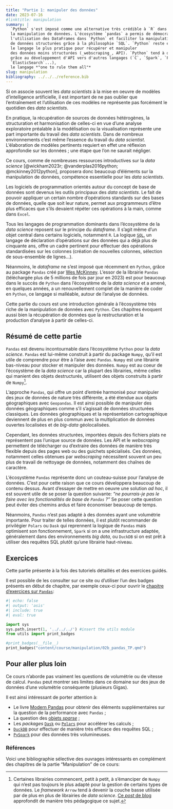 ```yaml
---
title: "Partie 1: manipuler des données"
date: 2023-07-16
#linktitle: manipulation
summary: |
  `Python` s'est imposé comme une alternative très crédible à `R` dans
  la manipulation de données. L'écosystème `pandas` a permis de démocratiser
  l'utilisation des DataFrames dans `Python` et faciliter la manipulation
  de données structurées grâce à la philosophie `SQL`. `Python` reste également
  le langage le plus pratique pour récupérer et manipuler
  des données moins structurées (_webscraping_, API). `Python` tend à devenir,
  grâce au développement d'API vers d'autres langages (`C`, `Spark`, `Postgres`,
  `ElasticSearch`...),
  le langage *"one to rule them all"*
slug: manipulation
bibliography: ../../../reference.bib
---
```


Si on associe souvent les _data scientists_ à la mise en oeuvre
de modèles d'intelligence artificielle, il est important
de ne pas oublier que l'entraînement et l'utilisation
de ces modèles ne représente pas
forcément le quotidien des _data scientists_.


En pratique,
la récupération de sources de données hétérogènes, la structuration
et harmonisation de celles-ci en vue d'une analyse exploratoire
préalable à la modélisation ou la visualisation
représente une part importante du travail des _data scientists_. 
Dans de nombreux environnements c'est même l'essence du travail
du _data scientist_. 
L'élaboration de modèles pertinents requiert en effet une réflexion approfondie sur les données ;
une étape que l'on ne saurait négliger.

Ce cours, 
comme de nombreuses ressources introductives sur
la _data science_ [@wickham2023r; @vanderplas2016python; @mckinney2012python],
proposera donc beaucoup d'éléments sur la manipulation de données, compétence
essentielle pour les _data scientists_. 

Les logiciels de programmation
orientés autour du concept de base de données
sont devenus les outils principaux des _data scientists_.
Le fait de pouvoir appliquer un certain nombre d'opérations
standards sur des bases de données, quelle que soit leur nature,
permet aux programmeurs d'être plus efficaces que s'ils devaient
répéter ces opérations à la main, comme dans `Excel`.

Tous les langages de programmation dominants dans l'écosystème
de la _data science_ reposent sur le principe du _dataframe_. 
Il s'agit même d'un objet central dans certains logiciels,
notamment `R`. 
La logique [`SQL`](https://fr.wikipedia.org/wiki/Structured_Query_Language),
un langage de déclaration d'opérations sur des données qui a déjà plus de cinquante ans, 
offre un cadre pertinent pour effectuer des opérations standardisées
sur les colonnes (création de nouvelles colonnes, sélection de sous-ensemble de lignes...).

Néanmoins, le _dataframe_ ne s'est imposé que récemment en `Python`,
grâce au package `Pandas` créé
par [Wes McKinney](https://fr.wikipedia.org/wiki/Wes_McKinney). 
L'essor de la librairie `Pandas` (téléchargée plus de 5 millions de fois
par jour en 2023) est pour beaucoup dans le succès de `Python`
dans l'écosystème de la _data science_ et a amené, en quelques années,
a un renouvellement complet de la manière de coder en `Python`, ce
langage si malléable, autour de l'analyse de données. 

Cette partie du cours est une introduction
générale à l'écosystème très riche de 
la manipulation de données avec `Python`.
Ces chapitres évoquent aussi bien la récupération de données
que la restructuration et la production d'analyse
à partir de celles-ci. 

## Résumé de cette partie {.unnumbered}

`Pandas` est devenu incontournable dans l'écosystème `Python` pour la *data science*. 
`Pandas` est lui-même construit à partir du package `Numpy`, qu'il est utile de comprendre
pour être à l'aise avec `Pandas`. `Numpy` est une librairie bas-niveau 
pour stocker et manipuler des données. 
`Numpy` est au coeur de l'écosystème de la *data science* car la plupart des librairies, même celles
qui manient des objets destructurés,
utilisent des objets construits à partir de `Numpy`[^1]. 

[^1]: Certaines librairies commencent, petit à petit, à s'émanciper
de `Numpy` qui n'est pas toujours le plus adapté pour la gestion
de certains types de données. Le _framework_ `Arrow` tend à devenir
la couche basse utilisée par de plus en plus de librairies de _data science_. 
[Ce _post_ de blog](https://pypistats.org/api/packages/pandas/) approfondit
de manière très pédagogique ce sujet. 

L'approche `Pandas`, qui offre un point d'entrée harmonisé pour manipuler
des jeux de données de nature très différente,
a été étendue aux objets géographiques avec `Geopandas`.
Il est ainsi possible de manipuler des données géographiques comme s'il
s'agissait de données structurées classiques. Les données géographiques et
la représentation cartographique deviennent de plus en plus commun avec
la multiplication de données ouvertes localisées et de *big-data* géolocalisées.

Cependant, les données structurées, importées depuis des fichiers plats
ne représentent pas l'unique source de données. Les API et le *webscraping*
permettent de télécharger ou d'extraire 
des données de manière très flexible depuis des pages web ou des guichets
spécialisés. Ces données, notamment
celles obtenues par *webscraping* nécessitent souvent un peu plus de travail
de nettoyage de données, notamment des chaînes de caractère. 

L'écosystème `Pandas` représente donc un couteau-suisse
pour l'analyse de données. C'est pour cette raison que ce cours 
développera beaucoup de contenu dessus.
Avant d'essayer de mettre en oeuvre une solution _ad hoc_, il est
souvent utile de se poser la question suivante: _"ne pourrais-je pas le faire
avec les fonctionalités de base de `Pandas` ?"_ Se poser cette question peut
éviter des chemins ardus et faire économiser beaucoup de temps. 

Néanmoins, `Pandas` n'est pas 
adapté à des données ayant une volumétrie
importante. Pour traiter de telles
données, il est plutôt recommander 
de privilégier `Polars` ou `Dask` qui reprennent la logique de `Pandas` mais
optimisent son fonctionnement, `Spark` si on a une infrastructure adaptée, généralement dans
des environnements _big data_, ou
`DuckDB` si on est prêt à utiliser des requêtes SQL plutôt qu'une librairie haut-niveau.


## Exercices {.unnumbered}

Cette partie présente à la fois des tutoriels détaillés
et des exercices guidés.

Il est
possible de les consulter sur ce site ou d'utiliser l'un des
badges présents en début de chapitre, par exemple
ceux-ci pour ouvrir
le [chapitre d'exercices sur `Pandas`](02b_pandas_TP/):

::: {.cell .markdown}
```python
#| echo: false
#| output: 'asis'
#| include: true
#| eval: true

import sys
sys.path.insert(1, '../../../') #insert the utils module
from utils import print_badges

#print_badges(__file__)
print_badges("content/course/manipulation/02b_pandas_TP.qmd")
```
:::


## Pour aller plus loin {.unnumbered}

Ce cours n'aborde pas vraiment les questions de volumétrie ou de vitesse de 
calcul. 
`Pandas` peut montrer ses limites dans ce domaine sur des jeux de données
d'une volumétrie conséquente (plusieurs Gigas). 

Il est ainsi intéressant de porter attention à:

* Le livre [Modern Pandas](https://tomaugspurger.github.io/modern-1-intro.html)
pour obtenir des éléments supplémentaires sur la question de la performance
avec `Pandas` ;
* La question des
[objets _sparse_](https://chrisalbon.com/machine_learning/vectors_matrices_and_arrays/create_a_sparse_matrix/) ;
* Les _packages_ [`Dask`](https://dask.org/) ou [`Polars`](https://ssphub.netlify.app/post/polars/) pour accélérer les calculs ;
* [`DuckDB`](https://duckdb.org/docs/api/python/overview.html) pour effectuer de manière très efficace des requêtes SQL ;
* [`PySpark`](https://spark.apache.org/docs/latest/api/python/index.html) pour des données très volumineuses.


### Références {.unnumbered}

Voici une bibliographie sélective des ouvrages
intéressants en complément des chapitres de la partie "Manipulation" de ce cours:

::: {#refs}
:::
